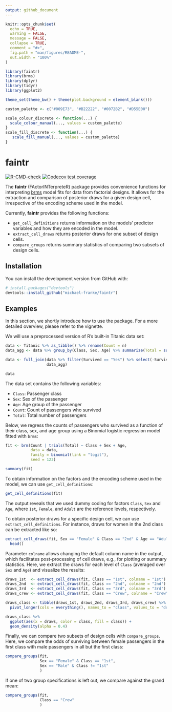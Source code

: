 ```yaml
---
output: github_document
---
```


<!-- README.md is generated from README.Rmd. Please edit that file -->

```r
knitr::opts_chunk$set(
  echo = TRUE, 
  warning = FALSE,
  message = FALSE, 
  collapse = TRUE,
  comment = "#>",
  fig.path = "man/figures/README-",
  out.width = "100%"
)

library(faintr)
library(brms)
library(dplyr)
library(tidyr)
library(ggplot2)

theme_set(theme_bw() + theme(plot.background = element_blank()))

custom_palette <- c("#009E73", "#B22222", "#0072B2", "#D55E00")

scale_colour_discrete <- function(...) {
  scale_colour_manual(..., values = custom_palette)
}
scale_fill_discrete <- function(...) {
   scale_fill_manual(..., values = custom_palette)
}
```

# faintr

<!-- badges: start -->
[![R-CMD-check](https://github.com/michael-franke/faintr/workflows/R-CMD-check/badge.svg)](https://github.com/michael-franke/faintr/actions)
[![Codecov test coverage](https://codecov.io/gh/michael-franke/faintr/branch/main/graph/badge.svg)](https://app.codecov.io/gh/michael-franke/faintr?branch=main)
<!-- badges: end -->

The **faintr** (FActorINTerpreteR) package provides convenience functions for 
interpreting [brms](https://github.com/paul-buerkner/brms) model fits for data 
from factorial designs. It allows for the extraction and comparison of posterior 
draws for a given design cell, irrespective of the encoding scheme used in the model.

Currently, **faintr** provides the following functions:

* `get_cell_definitions` returns information on the models' predictor variables 
and how they are encoded in the model.
* `extract_cell_draws` returns posterior draws for one subset of design cells.
* `compare_groups` returns summary statistics of comparing two subsets of design cells.

## Installation

You can install the development version from GitHub with:

``` r
# install.packages("devtools")
devtools::install_github("michael-franke/faintr")
```

## Examples

In this section, we shortly introduce how to use the package. For a more detailed 
overview, please refer to the vignette.

We will use a preprocessed version of R's built-in Titanic data set:

```r
data <- Titanic %>% as_tibble() %>% rename(Count = n)
data_agg <- data %>% group_by(Class, Sex, Age) %>% summarize(Total = sum(Count))

data <- full_join(data %>% filter(Survived == "Yes") %>% select(-Survived), 
                  data_agg)

data
```
The data set contains the following variables:

* `Class`: Passenger class
* `Sex`: Sex of the passenger
* `Age`: Age group of the passenger
* `Count`: Count of passengers who survived
* `Total`: Total number of passengers

Below, we regress the counts of passengers who survived as a function of their class, 
sex, and age group using a Binomial logistic regression model fitted with `brms`:

```r
fit <- brm(Count | trials(Total) ~ Class + Sex + Age,  
           data = data, 
           family = binomial(link = "logit"),
           seed = 123)
```

```r
summary(fit)
```
To obtain information on the factors and the encoding scheme used in the model, 
we can use `get_cell_definitions`:

```r
get_cell_definitions(fit)
```

The output reveals that we used dummy coding for factors `Class`, `Sex` and 
`Age`, where `1st`, `Female`, and `Adult` are the reference levels, respectively.

To obtain posterior draws for a specific design cell, we can use `extract_cell_definitions`. 
For instance, draws for women in the 2nd class can be extracted like so:

```r
extract_cell_draws(fit, Sex == "Female" & Class == "2nd" & Age == "Adult") %>% 
  head()
```
Parameter `colname` allows changing the default column name in the output, which 
facilitates post-processing of cell draws, e.g., for plotting or summary statistics. 
Here, we extract the draws for each level of `Class` (averaged over `Sex` and `Age`) 
and visualize the results:

```r
draws_1st  <- extract_cell_draws(fit, Class == "1st", colname = "1st")
draws_2nd  <- extract_cell_draws(fit, Class == "2nd", colname = "2nd")
draws_3rd  <- extract_cell_draws(fit, Class == "3rd", colname = "3rd")
draws_crew <- extract_cell_draws(fit, Class == "Crew", colname = "Crew")

draws_class <- tibble(draws_1st, draws_2nd, draws_3rd, draws_crew) %>% 
  pivot_longer(cols = everything(), names_to = "class", values_to = "draws")

draws_class %>% 
  ggplot(aes(x = draws, color = class, fill = class)) +
  geom_density(alpha = 0.4)
```
Finally, we can compare two subsets of design cells with `compare_groups`. Here,
we compare the odds of surviving between female passengers in the first class with
male passengers in all but the first class:

```r
compare_groups(fit, 
               Sex == "Female" & Class == "1st",
               Sex == "Male" & Class != "1st"
               )
```
If one of two group specifications is left out, we compare against the grand mean:

```r
compare_groups(fit, 
               Class == "Crew"
               )
```

